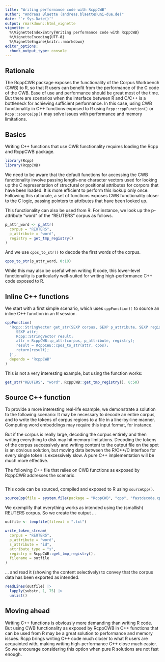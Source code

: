```yaml
---
title: "Writing performance code with RcppCWB"
author: "Andreas Blaette (andreas.blaette@uni-due.de)"
date: "`r Sys.Date()`"
output: rmarkdown::html_vignette
vignette: >
  %\VignetteIndexEntry{Writing performance code with RcppCWB}
  %\VignetteEncoding{UTF-8}
  %\VignetteEngine{knitr::rmarkdown}
editor_options: 
  chunk_output_type: console
---
```


## Rationale

The RcppCWB package exposes the functionality of the Corpus Workbench (CWB) to
R, so that R users can benefit from the performance of the C code of the CWB.
Ease of use and performance should be great most of the time. But there are
scenarios when the interface between R and C/C++ is a bottleneck for achieving
sufficient performance. In this case, using CWB functionality in C++ functions
exposed to R using `Rcpp::cppFunction()` or `Rcpp::sourceCpp()` may solve issues
with performance and memory limitations.


## Basics

Writing C++ functions that use CWB functionality requires loading the Rcpp and
RcppCWB package.

```r
library(Rcpp)
library(RcppCWB)
```

We need to be aware that the default functions for accessing the CWB
functionality involve passing length-one character vectors used for looking up
the C representation of structural or positional attributes for corpora that
have been loaded. It is more efficient to perform this lookup only once.
Following this rationale, a set of functions exposes CWB functionality closer to
the C logic, passing pointers to attributes that have been looked up.

This functionality can also be used from R. For instance, we look up the
p-attribute "word" of the "REUTERS" corpus as follows.

```r
p_attr_word <- p_attr(
  corpus = "REUTERS",
  p_attribute = "word",
  registry = get_tmp_registry()
)
```

And we use `cpos_to_str()` to decode the first words of the corpus.

```r
cpos_to_str(p_attr_word, 0:10)
```

While this may also be useful when writing R code, this lower-level
functionality is particularly well-suited for writing high-performance C++ code
exposed to R.


## Inline C++ functions

We start with a first simple scenario, which uses `cppFunction()` to source
an inline C++ function in an R session.

```r
cppFunction(
  'Rcpp::StringVector get_str(SEXP corpus, SEXP p_attribute, SEXP registry, Rcpp::IntegerVector cpos){
     SEXP attr;
     Rcpp::StringVector result;
     attr = RcppCWB::p_attr(corpus, p_attribute, registry);
     result = RcppCWB::cpos_to_str(attr, cpos);
     return(result);
  }',
  depends = "RcppCWB"
)
```

This is not a very interesting example, but using the function works:

```r
get_str("REUTERS", "word", RcppCWB::get_tmp_registry(), 0:50)
```


## Source C++ function

To provide a more interesting real-life example, we demonstrate a solution to 
the following scenario: It may be necessary to decode an entire corpus, and to
write the tokens of corpus regions to a file in a line-by-line manner. Computing
word embeddings may require this input format, for instance. 

But if the corpus is really large, decoding the corpus entirely and then writing
everything to disk may hit memory limitations. Decoding the tokens of the corpus
successively and writing content to the output file on the spot is an obvious
solution, but moving data between the R/C++/C interface for every single token
is excessively slow. A pure C++ implementation will be much more effective.

The following C++ file that relies on CWB functions as exposed by RcppCWB 
addresses the scenario.

```Rcpp
```

This code can be sourced, compiled and exposed to R using `sourceCpp()`.

```r
sourceCpp(file = system.file(package = "RcppCWB", "cpp", "fastdecode.cpp"))
```

We exemplify that everything works as intended using the (smallish) REUTERS
corpus. So we create the output ...

```r
outfile <- tempfile(fileext = ".txt")

write_token_stream(
  corpus = "REUTERS",
  p_attribute = "word", 
  s_attribute = "id",
  attribute_type = "s",
  registry = RcppCWB::get_tmp_registry(),
  filename = outfile
)
```

... and read it (showing the content selectively) to convey that the corpus
data has been exported as intended.

```r
readLines(outfile) |>
  lapply(substr, 1, 75) |>
  unlist()
```


## Moving ahead

Writing C++ functions is obviously more demanding than writing R code. But using
CWB functionality as exposed by RcppCWB in C++ functions that can be used from R
may be a great solution to performance and memory issues. Rcpp brings writing
C++ code much closer to what R users are acquainted with, making writing
high-performance C++ close much easier. So we encourage considering this option
when pure R solutions are not fast enough.